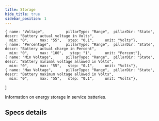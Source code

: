 ```yaml
---
title: Storage
hide_title: true
sidebar_position: 1
---
```


<!--
 FROM   @site/src/components/templates/PageSpecification
 VER    1.0.3
-->


    { name: "Voltage",          pillarType: "Range",  pillarDir: "State",  descr: "Battery actual voltage in Volts",
      min: "0",     max: "55",   step: "0.1",     unit: "Volts"},
    { name: "Percentage",       pillarType: "Range",  pillarDir: "State",  descr: "Battery actual charge in Percent",
      min: "0",     max: "100",   step: "1",      unit: "Percent"},
    { name: "Min Voltage",      pillarType: "Range",  pillarDir: "State",  descr: "Battery minimal voltage allowed in Volts",
      min: "0",     max: "55",   step: "0.1",     unit: "Volts"},
    { name: "Max Voltage",      pillarType: "Range",  pillarDir: "State",  descr: "Battery maximum voltage allowed in Volts",
      min: "0",     max: "55",   step: "0.1",     unit: "Volts"},
]



<SpecificationTitle
  name={specs_group_name}
    status={specs_group_status} />

<SpecificationHeader
  name={specs_group_name}
  pillars={specs_group_pillars} >

Information on energy storage in service batteries.

</SpecificationHeader>


## Specs details

<SpecificationDetails
  name={specs_group_name}
  group_path={specs_group_path}
  pillars={specs_group_pillars} />
